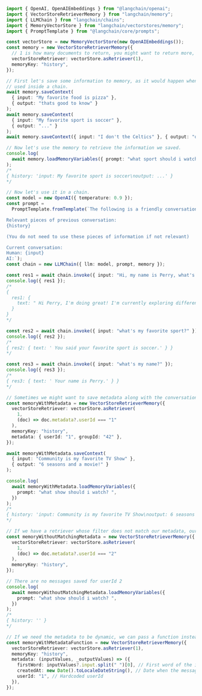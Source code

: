 ```typescript
import { OpenAI, OpenAIEmbeddings } from "@langchain/openai";
import { VectorStoreRetrieverMemory } from "langchain/memory";
import { LLMChain } from "langchain/chains";
import { MemoryVectorStore } from "langchain/vectorstores/memory";
import { PromptTemplate } from "@langchain/core/prompts";

const vectorStore = new MemoryVectorStore(new OpenAIEmbeddings());
const memory = new VectorStoreRetrieverMemory({
  // 1 is how many documents to return, you might want to return more, eg. 4
  vectorStoreRetriever: vectorStore.asRetriever(1),
  memoryKey: "history",
});

// First let's save some information to memory, as it would happen when
// used inside a chain.
await memory.saveContext(
  { input: "My favorite food is pizza" },
  { output: "thats good to know" }
);
await memory.saveContext(
  { input: "My favorite sport is soccer" },
  { output: "..." }
);
await memory.saveContext({ input: "I don't the Celtics" }, { output: "ok" });

// Now let's use the memory to retrieve the information we saved.
console.log(
  await memory.loadMemoryVariables({ prompt: "what sport should i watch?" })
);
/*
{ history: 'input: My favorite sport is soccer\noutput: ...' }
*/

// Now let's use it in a chain.
const model = new OpenAI({ temperature: 0.9 });
const prompt =
  PromptTemplate.fromTemplate(`The following is a friendly conversation between a human and an AI. The AI is talkative and provides lots of specific details from its context. If the AI does not know the answer to a question, it truthfully says it does not know.

Relevant pieces of previous conversation:
{history}

(You do not need to use these pieces of information if not relevant)

Current conversation:
Human: {input}
AI:`);
const chain = new LLMChain({ llm: model, prompt, memory });

const res1 = await chain.invoke({ input: "Hi, my name is Perry, what's up?" });
console.log({ res1 });
/*
{
  res1: {
    text: " Hi Perry, I'm doing great! I'm currently exploring different topics related to artificial intelligence like natural language processing and machine learning. What about you? What have you been up to lately?"
  }
}
*/

const res2 = await chain.invoke({ input: "what's my favorite sport?" });
console.log({ res2 });
/*
{ res2: { text: ' You said your favorite sport is soccer.' } }
*/

const res3 = await chain.invoke({ input: "what's my name?" });
console.log({ res3 });
/*
{ res3: { text: ' Your name is Perry.' } }
*/

// Sometimes we might want to save metadata along with the conversation snippets
const memoryWithMetadata = new VectorStoreRetrieverMemory({
  vectorStoreRetriever: vectorStore.asRetriever(
    1,
    (doc) => doc.metadata?.userId === "1"
  ),
  memoryKey: "history",
  metadata: { userId: "1", groupId: "42" },
});

await memoryWithMetadata.saveContext(
  { input: "Community is my favorite TV Show" },
  { output: "6 seasons and a movie!" }
);

console.log(
  await memoryWithMetadata.loadMemoryVariables({
    prompt: "what show should i watch? ",
  })
);
/*
{ history: 'input: Community is my favorite TV Show\noutput: 6 seasons and a movie!' }
*/

// If we have a retriever whose filter does not match our metadata, our previous messages won't appear
const memoryWithoutMatchingMetadata = new VectorStoreRetrieverMemory({
  vectorStoreRetriever: vectorStore.asRetriever(
    1,
    (doc) => doc.metadata?.userId === "2"
  ),
  memoryKey: "history",
});

// There are no messages saved for userId 2
console.log(
  await memoryWithoutMatchingMetadata.loadMemoryVariables({
    prompt: "what show should i watch? ",
  })
);
/*
{ history: '' }
*/

// If we need the metadata to be dynamic, we can pass a function instead
const memoryWithMetadataFunction = new VectorStoreRetrieverMemory({
  vectorStoreRetriever: vectorStore.asRetriever(1),
  memoryKey: "history",
  metadata: (inputValues, _outputValues) => ({
    firstWord: inputValues?.input.split(" ")[0], // First word of the input
    createdAt: new Date().toLocaleDateString(), // Date when the message was saved
    userId: "1", // Hardcoded userId
  }),
});
```
